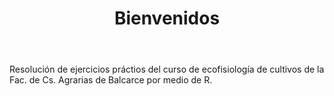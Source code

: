% Bienvenidos

Resolución de ejercicios práctios del curso de ecofisiología de cultivos de la Fac. de Cs. Agrarias de Balcarce por medio de R. 